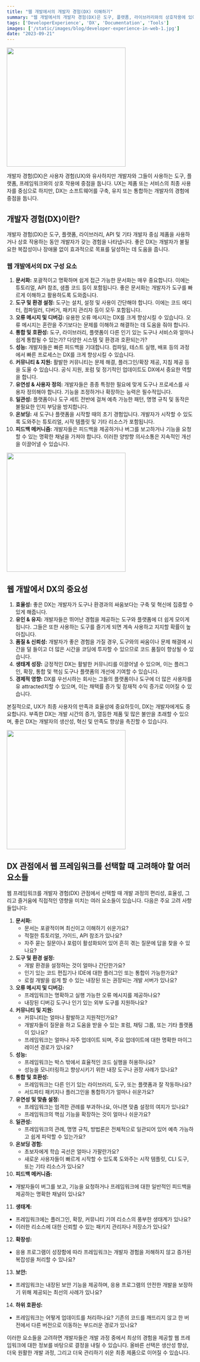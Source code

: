 ```yaml
---
title: "웹 개발에서의 개발자 경험(DX) 이해하기"
summary: "웹 개발에서의 개발자 경험(DX)은 도구, 플랫폼, 라이브러리와의 상호작용에 있어 개발자의 효율성과 만족도를 중심으로 합니다. 좋은 DX는 문서화, 도구 사용성, 성능, 커뮤니티 지원 등 다양한 요소에 의해 향상되며, 이는 결국 개발의 품질과 생태계 성장에 영향을 미칩니다."
tags: ['DeveloperExperience', 'DX', 'Documentation', 'Tools']
images: ['/static/images/blog/developer-experience-in-web-1.jpg']
date: "2023-09-21"
---
```


<TOCInline toc={props.toc} asDisclosure />

<div className="flex justify-center p-0">
  <Image src="https://media.discordapp.net/attachments/1109117647091675256/1155765873555017840/Create_a_simple_icon_developer_experiance_in_web._transp_d7e6acf7-0ae4-4ec5-b040-de0e9cfefb9d.png?width=320&height=320" width="320" height="320" />
</div>

개발자 경험(DX)은 사용자 경험(UX)와 유사하지만 개발자와 그들이 사용하는 도구, 플랫폼, 프레임워크와의 상호 작용에 중점을 둡니다. UX는 제품 또는 서비스의 최종 사용자를 중심으로 하지만, DX는 소프트웨어를 구축, 유지 또는 통합하는 개발자의 경험에 중점을 둡니다.

## 개발자 경험(DX)이란?

<StyleBlueBold>개발자 경험(DX)</StyleBlueBold>은 <StyleUnderline>도구, 플랫폼, 라이브러리, API</StyleUnderline> 및 기타 개발자 중심 제품을 사용하거나 상호 작용하는 동안 개발자가 갖는 경험을 나타냅니다. 좋은 DX는 개발자가 불필요한 복잡성이나 장애물 없이 효과적으로 목표를 달성하는 데 도움을 줍니다.



### 웹 개발에서의 DX 구성 요소

1. **문서화:** 포괄적이고 명확하며 쉽게 접근 가능한 문서화는 매우 중요합니다. 이에는 튜토리얼, API 참조, 샘플 코드 등이 포함됩니다. 좋은 문서화는 개발자가 도구를 빠르게 이해하고 활용하도록 도와줍니다.
2. **도구 및 환경 설정:** 도구는 설치, 설정 및 사용이 간단해야 합니다. 이에는 코드 에디터, 컴파일러, 디버거, 패키지 관리자 등이 모두 포함됩니다.
3. **오류 메시지 및 디버깅:** 유용한 오류 메시지는 DX를 크게 향상시킬 수 있습니다. 오류 메시지는 혼란을 주기보다는 문제를 이해하고 해결하는 데 도움을 줘야 합니다.
4. **통합 및 호환성:** 도구, 라이브러리, 플랫폼이 다른 인기 있는 도구나 서비스와 얼마나 쉽게 통합될 수 있는가? 다양한 시스템 및 환경과 호환되는가?
5. **성능:** 개발자들은 빠른 피드백을 기대합니다. 컴파일, 테스트 실행, 배포 등의 과정에서 빠른 프로세스는 DX를 크게 향상시킬 수 있습니다.
6. **커뮤니티 & 지원:** 활발한 커뮤니티는 문제 해결, 플러그인/확장 제공, 지침 제공 등을 도울 수 있습니다. 공식 지원, 포럼 및 정기적인 업데이트도 DX에서 중요한 역할을 합니다.
7. **유연성 & 사용자 정의:** 개발자들은 종종 특정한 필요에 맞게 도구나 프로세스를 사용자 정의해야 합니다. 기능을 조정하거나 확장하는 능력은 필수적입니다.
8. **일관성:** 플랫폼이나 도구 세트 전반에 걸쳐 예측 가능한 패턴, 명명 규칙 및 동작은 불필요한 인지 부담을 방지합니다.
9. **온보딩:** 새 도구나 플랫폼을 시작할 때의 초기 경험입니다. 개발자가 시작할 수 있도록 도와주는 튜토리얼, 시작 템플릿 및 기타 리소스가 포함됩니다.
10. **피드백 메커니즘:** 개발자들은 피드백을 제공하거나 버그를 보고하거나 기능을 요청할 수 있는 명확한 채널을 가져야 합니다. 이러한 양방향 의사소통은 지속적인 개선을 이끌어낼 수 있습니다.

<div className="flex justify-center p-0">
  <Image src="https://media.discordapp.net/attachments/1109117647091675256/1155767679844618300/Create_a_simple_icon_woman_developer_experiance_in_web.__f5d63974-f617-4aad-b19c-85e5c444700c.png?width=320&height=320" width="320" height="320" />
</div>


## 웹 개발에서 DX의 중요성

1. **효율성:** 좋은 DX는 개발자가 도구나 환경과의 싸움보다는 구축 및 혁신에 집중할 수 있게 해줍니다.
2. **유인 & 유지:** 개발자들은 뛰어난 경험을 제공하는 도구와 플랫폼에 더 쉽게 모이게 됩니다. 그들은 또한 사용하는 도구를 즐기게 되면 계속 사용하고 지지할 확률이 높아집니다.
3. **품질 & 신뢰성:** 개발자가 좋은 경험을 가질 경우, 도구와의 싸움이나 문제 해결에 시간을 덜 들이고 더 많은 시간을 코딩에 투자할 수 있으므로 코드 품질이 향상될 수 있습니다.
4. **생태계 성장:** 긍정적인 DX는 활발한 커뮤니티를 이끌어낼 수 있으며, 이는 플러그인, 확장, 통합 및 핵심 도구나 플랫폼의 개선에 기여할 수 있습니다.
5. **경제적 영향:** DX를 우선시하는 회사는 그들의 플랫폼이나 도구에 더 많은 사용자를 유 attracted치할 수 있으며, 이는 채택률 증가 및 잠재적 수익 증가로 이어질 수 있습니다.

본질적으로, UX가 최종 사용자의 만족과 효율성에 중요하듯이, DX는 개발자에게도 중요합니다. 부족한 DX는 개발 시간의 증가, 열등한 제품 및 많은 불만을 초래할 수 있으며, 좋은 DX는 개발자의 생산성, 혁신 및 만족도 향상을 촉진할 수 있습니다.


<div className="flex justify-center p-0">
  <Image src="https://media.discordapp.net/attachments/1109117647091675256/1155770002339807233/Create_a_simple_icon_happy_man_and_woman_developers._tra_6ef1b52c-ff94-44e3-bcd6-9ac70fe7cff6.png?width=320&height=320" width="320" height="320" />
</div>


## DX 관점에서 웹 프레임워크를 선택할 때 고려해야 할 여러 요소들

웹 프레임워크를 개발자 경험(DX) 관점에서 선택할 때 개발 과정의 편리성, 효율성, 그리고 즐거움에 직접적인 영향을 미치는 여러 요소들이 있습니다. 다음은 주요 고려 사항들입니다:

1. **문서화:**
   - 문서는 포괄적이며 최신이고 이해하기 쉬운가요?
   - 적절한 튜토리얼, 가이드, API 참조가 있나요?
   - 자주 묻는 질문이나 포럼이 활성화되어 있어 흔히 겪는 질문에 답을 찾을 수 있나요?
2. **도구 및 환경 설정:**
   - 개발 환경을 설정하는 것이 얼마나 간단한가요?
   - 인기 있는 코드 편집기나 IDE에 대한 플러그인 또는 통합이 가능한가요?
   - 로컬 개발을 쉽게 할 수 있는 내장된 또는 권장되는 개발 서버가 있나요?
3. **오류 메시지 및 디버깅:**
   - 프레임워크는 명확하고 실행 가능한 오류 메시지를 제공하나요?
   - 내장된 디버깅 도구나 인기 있는 외부 도구를 지원하나요?
4. **커뮤니티 및 지원:**
   - 커뮤니티는 얼마나 활발하고 지원적인가요?
   - 개발자들이 질문을 하고 도움을 받을 수 있는 포럼, 채팅 그룹, 또는 기타 플랫폼이 있나요?
   - 프레임워크는 얼마나 자주 업데이트 되며, 주요 업데이트에 대한 명확한 마이그레이션 경로가 있나요?
5. **성능:**
   - 프레임워크는 박스 밖에서 효율적인 코드 실행을 허용하나요?
   - 성능을 모니터링하고 향상시키기 위한 내장 도구나 권장 사례가 있나요?
6. **통합 및 호환성:**
   - 프레임워크는 다른 인기 있는 라이브러리, 도구, 또는 플랫폼과 잘 작동하나요?
   - 서드파티 패키지나 플러그인을 통합하기가 얼마나 쉬운가요?
7. **유연성 및 맞춤 설정:**
   - 프레임워크는 엄격한 관례를 부과하나요, 아니면 맞춤 설정의 여지가 있나요?
   - 프레임워크의 핵심 기능을 확장하는 것이 얼마나 쉬운가요?
8. **일관성:**
   - 프레임워크의 관례, 명명 규칙, 방법론은 전체적으로 일관되어 있어 예측 가능하고 쉽게 파악할 수 있는가요?
9. **온보딩 경험:**
   - 초보자에게 학습 곡선은 얼마나 가팔란가요?
   - 새로운 사용자들이 빠르게 시작할 수 있도록 도와주는 시작 템플릿, CLI 도구, 또는 기타 리소스가 있나요?
10. **피드백 메커니즘:**
   - 개발자들이 버그를 보고, 기능을 요청하거나 프레임워크에 대한 일반적인 피드백을 제공하는 명확한 채널이 있나요?
11. **생태계:**
   - 프레임워크에는 플러그인, 확장, 커뮤니티 기여 리소스의 풍부한 생태계가 있나요?
   - 이러한 리소스에 대한 신뢰할 수 있는 패키지 관리자나 저장소가 있나요?
12. **확장성:**
   - 응용 프로그램이 성장함에 따라 프레임워크는 개발자 경험을 저해하지 않고 증가된 복잡성을 처리할 수 있나요?
13. **보안:**
   - 프레임워크는 내장된 보안 기능을 제공하며, 응용 프로그램의 안전한 개발을 보장하기 위해 제공되는 최선의 사례가 있나요?
14. **하위 호환성:**
   - 프레임워크는 어떻게 업데이트를 처리하나요? 기존의 코드를 깨뜨리지 않고 한 버전에서 다른 버전으로 이동하는 부드러운 경로가 있나요?

이러한 요소들을 고려하면 개발자들은 개발 과정 중에서 최상의 경험을 제공할 웹 프레임워크에 대한 정보를 바탕으로 결정을 내릴 수 있습니다. 올바른 선택은 생산성 향상, 더욱 원활한 개발 과정, 그리고 더욱 관리하기 쉬운 최종 제품으로 이어질 수 있습니다.